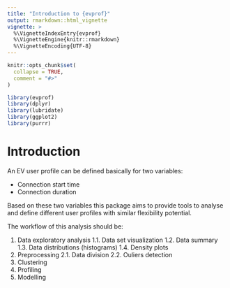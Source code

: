 ```yaml
---
title: "Introduction to {evprof}"
output: rmarkdown::html_vignette
vignette: >
  %\VignetteIndexEntry{evprof}
  %\VignetteEngine{knitr::rmarkdown}
  %\VignetteEncoding{UTF-8}
---
```


```r
knitr::opts_chunk$set(
  collapse = TRUE,
  comment = "#>"
)
```

```r
library(evprof)
library(dplyr)
library(lubridate)
library(ggplot2)
library(purrr)
```


# Introduction

An EV user profile can be defined basically for two variables:

- Connection start time
- Connection duration

Based on these two variables this package aims to provide tools to analyse and define different user profiles with similar flexibility potential.


The workflow of this analysis should be:

1. Data exploratory analysis
  1.1. Data set visualization
  1.2. Data summary
  1.3. Data distributions (histograms)
  1.4. Density plots
2. Preprocessing
  2.1. Data division
  2.2. Ouliers detection
3. Clustering
4. Profiling
5. Modelling


<!-- # Data preparation -->

<!-- Original data set: -->

<!-- ```{r dataset head} -->
<!-- head(evprof::sessions) -->
<!-- ``` -->

<!-- Functions in `{evprof}` package use a standard format for sessions dataset. The features names used in this standard format are defined in `evprof::sessions_feature_names` object: -->

<!-- ```{r standard names} -->
<!-- evprof::sessions_feature_names -->
<!-- ``` -->

<!-- Thus, it is necessary to standardize the data set adding the missing variables and renaming the rest with the standard feature names. Moreover, the datetime variables must be in the local timezone of the study case. -->

<!-- ```{r standardize} -->
<!-- # Standardize the data set -->

<!-- sessions <- evprof::sessions %>%  -->
<!--   # Rename existing variables -->
<!--   rename( -->
<!--     ConnectionStartDateTime = StartTime, -->
<!--     ConnectionEndDateTime = EndTime, -->
<!--     Energy = EnergyCharged, -->
<!--     ChargingHours = ChargingTime -->
<!--   ) %>%  -->
<!--   # Adapt datetime variables to timezone -->
<!--   mutate( -->
<!--     ConnectionStartDateTime = lubridate::with_tz(ConnectionStartDateTime, tzone = getOption("evprof.tzone")), -->
<!--     ConnectionEndDateTime = lubridate::with_tz(ConnectionEndDateTime, tzone = getOption("evprof.tzone")) -->
<!--   ) %>%  -->
<!--   # Add missing features -->
<!--   mutate( -->
<!--     ConnectionHours = as.numeric(ConnectionEndDateTime - ConnectionStartDateTime, units = "hours"), -->
<!--     ChargingStartDateTime = ConnectionStartDateTime, -->
<!--     ChargingEndDateTime = ChargingStartDateTime + evprof:::convert_time_num_to_period(ChargingHours), -->
<!--     Power = Energy/ChargingHours, -->
<!--     FlexibilityHours = ConnectionHours - ChargingHours -->
<!--   ) %>%  -->
<!--   # Select only the standard features -->
<!--   select(evprof::sessions_feature_names) -->

<!-- # Check resulting data set -->
<!-- head(sessions) -->

<!-- ``` -->


<!-- # Data exploratory analysis -->

<!-- Sessions overview: -->

<!-- ```{r exploration-points start 0} -->

<!-- evprof::plot_points(sessions, start = 0) -->

<!-- ``` -->

<!-- For the analysis, the datetime variables are modified: -->

<!-- - Hour 0 of the day is 6:00 AM -->


<!-- ```{r exploration-points} -->

<!-- plot_points(sessions, start = 6) -->

<!-- ``` -->


<!-- Statistic summary: -->

<!-- ```{r statistic summary} -->

<!-- summarise_sessions(sessions, mean) %>% -->
<!--   knitr::kable(digits = 2) # For a nice table -->

<!-- ``` -->


<!-- Features histograms: -->

<!-- ```{r histograms} -->

<!-- plot_histogram_grid(sessions) -->

<!-- ``` -->

<!-- Conclusion: there's a variability in all features, so EV users have different behaviours (user profiles). -->


<!-- # Data preprocessing -->

<!-- ## Divide the data -->

<!-- For applying Gaussian Mixture Models it is important to divide the data in smaller groups since the different density distributions result more accentuated and easy to model. -->

<!-- The division is performed in two steps: -->

<!-- 1. Disconnection day -->
<!-- 2. Time-cycle behaviours -->

<!-- The different data points groups that stand out from overview plot correspond to sessions disconnection day. We will set the division line from 3:00 AM, so sessions below division line disconnect before 3:00 AM of that day, each line corresponding to a different day. -->

<!-- ```{r division lines} -->

<!-- plot_points(sessions) %>%  -->
<!--   plot_division_lines(n_lines = 4, start_hour = 3) -->

<!-- ``` -->

<!-- Only 3% of sessions are disconnected 2, 3 or 4 days after the connection. Thus, for obtaining generic user profiles these sessions will be discarded. The two groups that we will analyse are ones that are disconnected the same day or the day after the connection. -->

<!-- At the same time, it is also important to consider the time-cycles or periods when users change their behaviours. A clear example is the daily timetable difference between weekdays (working days) and weekends. We could analyse also analyse seasonality here but not in this example. Therefore, using `evprof::divide_by_timecycle` function we specify a division between weekdays and weekends. -->

<!-- So, the following functions add extra columns (`DisconnectionDay` and `TimeCycle`) in our dataset to classify each data point within each group, where the value of these columns correspond to the configuration defined with parameters `days`, `wdays_cycles` and `months_cycles`. -->

<!-- ```{r divisions} -->
<!-- sessions_divided <- sessions %>%  -->
<!--   divide_by_disconnection(days = c(1, 2), start_hour = 3) %>%  -->
<!--   divide_by_timecycle(wdays_cycles = list(1:5, 6:7), months_cycles = list(1:12)) -->

<!-- head(sessions_divided) -->

<!-- ``` -->

<!-- Here it is useful to rename these variables in order to easily identify each sub-set: -->

<!-- ```{r recode groups} -->

<!-- sessions_divided <- sessions_divided %>%  -->
<!--   mutate( -->
<!--     Timecycle = plyr::mapvalues(Timecycle, c("1", "2"), c("Weekdays", "Weekends"), warn_missing = F), -->
<!--     Disconnection = plyr::mapvalues(Disconnection, c("1", "2"), c("City", "Home"), warn_missing = F) -->
<!--   ) -->

<!-- ``` -->


<!-- Density plots are a useful method to verify that a real behavior difference exists between each subset and therefore it is convenient to obtain different models: -->

<!-- ```{r divisions density plot} -->
<!-- plot_density_2D(sessions_divided) + facet_wrap(vars(Disconnection, Timecycle)) -->
<!-- ``` -->


<!-- Since all density plots show a difference distribution for each subset, we will consider these 4 different models so the clustering process will be applied to each group separately -->


<!-- ## Outliers detection -->

<!-- We want to discard around 2% of noise with DBSCAN clustering. DBSCAN needs two arguments: `MinPts` and `eps`. -->
<!-- An heuristic method to determine the right value of `MinPts` for our data is computing `ln(n)`, where `n` is the number of data points. -->


<!-- ```{r kNN dist plots} -->
<!-- purrr::pmap( -->
<!--   tibble( -->
<!--     Timecycle = c("Weekdays", "Weekdays", "Weekends", "Weekends"),  -->
<!--     Disconnection = c("City", "Home", "City", "Home") -->
<!--   ), -->
<!--   ~ sessions_divided %>%  -->
<!--     filter(Timecycle == ..1, Disconnection == ..2) %>%  -->
<!--     plot_kNNdist(MinPts_pct = 0.01) +  -->
<!--     ggtitle(paste(..1, "-", ..2)) -->
<!-- ) %>%  -->
<!--   cowplot::plot_grid(plotlist = .) -->
<!-- ``` -->

<!-- From that plot, we extract the initial values of `MinPts` and `eps`: -->

<!-- - Sessions weekdays city: `MinPts = 99`, `eps = 1.5` -->
<!-- - Sessions weekdays home: `MinPts = 108`, `eps = 2.5` -->
<!-- - Sessions weekends city: `MinPts = 42`, `eps = 1.5` -->
<!-- - Sessions weekends home: `MinPts = 37`, `eps = 2` -->

<!-- With these values now we can start an iteration to find the specific `eps` value to discard only a 2% of noise. -->

<!-- ```{r dbscan parameters} -->
<!-- dbscan_parameters <- purrr::pmap_dfr( -->
<!--   tibble( -->
<!--     Timecycle = c("Weekdays", "Weekdays", "Weekends", "Weekends"),  -->
<!--     Disconnection = c("City", "Home", "City", "Home"), -->
<!--     MinPts = c(99, 108, 42, 37),  -->
<!--     eps = c(1.5, 2.5, 1.5, 2), -->
<!--     noise_th = c(2, 2, 2, 2) -->
<!--   ), -->
<!--   ~ bind_cols( -->
<!--     Timecycle = ..1,  -->
<!--     Disconnection = ..2,  -->
<!--     sessions_divided %>%  -->
<!--       filter(Timecycle == ..1, Disconnection == ..2) %>%  -->
<!--       get_dbscan_params(MinPts = ..3, eps0 = ..4, noise_th = ..5) -->
<!--   ) -->
<!-- ) -->

<!-- print(dbscan_parameters) -->
<!-- ``` -->

<!-- With these parameters, we create a new column `Outlier` in the sessions data set in order to obtain the data points that stand out from each sub set density distribution: -->

<!-- ```{r detect outliers} -->
<!-- sessions_divided_noise <- purrr::pmap_dfr( -->
<!--   dbscan_parameters, -->
<!--   ~ sessions_divided %>%  -->
<!--     filter(Timecycle == ..1, Disconnection == ..2) %>%  -->
<!--     detect_outliers(MinPts = ..3, eps = ..4) -->
<!-- ) -->

<!-- head(sessions_divided_noise) -->
<!-- ``` -->

<!-- Finally, it is convenient to make a visual inspection of the sessions that we will discard and check if the noise threshold considered for each group is reasonable: -->

<!-- ```{r dbscan plots} -->
<!-- sessions_divided_noise %>%  -->
<!--   plot_outliers() + -->
<!--   facet_wrap(vars(Timecycle, Disconnection)) -->
<!-- ``` -->

<!-- Finally, clean and sub-set the data: -->

<!-- ```{r data division} -->
<!-- sessions_weekdays_city <- sessions_divided_noise %>% filter(Disconnection == "City", Timecycle == "Weekdays", !Outlier) -->
<!-- sessions_weekdays_home <- sessions_divided_noise %>% filter(Disconnection == "Home", Timecycle == "Weekdays", !Outlier) -->
<!-- sessions_weekends_city <- sessions_divided_noise %>% filter(Disconnection == "City", Timecycle == "Weekends", !Outlier) -->
<!-- sessions_weekends_home <- sessions_divided_noise %>% filter(Disconnection == "Home", Timecycle == "Weekends", !Outlier) -->
<!-- ``` -->



<!-- # Clustering -->

<!-- Find the optimal number of clusters considering the BIC indicator from 1 to 10 clusters: -->

<!-- ```{r number of clusters} -->
<!-- purrr::map( -->
<!--   list(sessions_weekdays_city, sessions_weekdays_home, sessions_weekends_city, sessions_weekends_home), -->
<!--   ~ choose_k_GMM(.x, k = 1:10) -->
<!-- ) -->
<!-- ``` -->

<!-- From these plots we choose the following k values: -->

<!-- - Sessions weekdays city: `k = 6` -->
<!-- - Sessions weekdays home: `k = 4` -->
<!-- - Sessions weekends city: `k = 6` -->
<!-- - Sessions weekends home: `k = 4` -->


<!-- Then, since Gaussian Mixture Modelling depends on the random seed of the operation, we will repeat the clustering process for each data set 6 times and we will chose the optimal seed according to BIC indicator afterwards. -->
<!-- The iterations results will be saved as a PDF file for each subset. -->

<!-- ```{r clustering iteration} -->
<!-- # save_clustering_iterations(sessions_weekdays_city, k=6, it=6, filename = "weekdays_city_k-6.pdf") -->
<!-- # save_clustering_iterations(sessions_weekdays_home, k=4, it=6, filename = "weekdays_home_k-4.pdf") -->
<!-- # save_clustering_iterations(sessions_weekends_city, k=6, it=6, filename = "weekends_city_k-6.pdf") -->
<!-- # save_clustering_iterations(sessions_weekends_home, k=4, it=6, filename = "weekends_home_k-4.pdf") -->
<!-- ``` -->

<!-- From these files we have obtained the following optimal seeds: -->

<!-- - Sessions weekdays city: `seed = 122` -->
<!-- - Sessions weekdays home: `seed = 154` -->
<!-- - Sessions weekends city: `seed = 94` -->
<!-- - Sessions weekends home: `seed = 119` -->

<!-- Finally, we can cluster and plot each sub-set: -->

<!-- ```{r clustering} -->

<!-- weekdays_city_bivarGMM <- cluster_sessions(sessions_weekdays_city, k = 6, seed = 122) -->
<!-- weekdays_home_bivarGMM <- cluster_sessions(sessions_weekdays_home, k = 4, seed = 154) -->
<!-- weekends_city_bivarGMM <- cluster_sessions(sessions_weekends_city, k = 6, seed = 94) -->
<!-- weekends_home_bivarGMM <- cluster_sessions(sessions_weekends_home, k = 4, seed = 119) -->

<!-- purrr::map2( -->
<!--   list(sessions_weekdays_city, sessions_weekdays_home, sessions_weekends_city, sessions_weekends_home), -->
<!--   list(weekdays_city_bivarGMM$models, weekdays_home_bivarGMM$models, weekends_city_bivarGMM$models, weekends_home_bivarGMM$models), -->
<!--   ~ plot_bivarGMM(.x, .y) -->
<!-- ) -->
<!-- ``` -->



<!-- # Profiling -->

<!-- Clusters obtained from GMM don't give a lot of information themselves and separately may have an unclear meaning. However, combining different clusters into the same "user profile" can result in a daily generic behavior of EV users. -->

<!-- ## Weekdays city -->

<!-- ```{r weekdays city profiling} -->

<!-- weekdays_city_clusters_profiles <- tibble( -->
<!--   cluster = weekdays_city_bivarGMM$models$cluster, -->
<!--   mean_start_time = map_dbl(weekdays_city_bivarGMM$models$mu, ~.x[1]) %>% evprof:::convert_time_num_to_chr(), -->
<!--   mean_conn_time = map_dbl(weekdays_city_bivarGMM$models$mu, ~.x[2]) -->
<!-- ) -->

<!-- interp <- tibble( -->
<!--   cluster = weekdays_city_bivarGMM$models$cluster, -->
<!--   interpretation = c( -->
<!--     "They work during the afternoon", -->
<!--     "They work during the morning", -->
<!--     "Full-day workers", -->
<!--     "They go out to have dinner", -->
<!--     "They go shopping, visiting someone, or deliver something", -->
<!--     "Super short visits or shopping" -->
<!--   ), -->
<!--   profile = c("Worktime", "Worktime", "Worktime", "Dinner", "Shortstay", "Shortstay") -->
<!-- ) -->

<!-- weekdays_city_clusters_profiles <- weekdays_city_clusters_profiles %>%  -->
<!--   left_join(interp, by = "cluster")  -->

<!-- weekdays_city_clusters_profiles %>%  -->
<!--   knitr::kable(digits = 2, col.names = c("Cluster", "Controid Start time", "Centroid Connection hours", "Interpretation", "Profile")) -->

<!-- ``` -->

<!-- ## Weekdays home -->

<!-- ```{r weekdays home profiling} -->
<!-- weekdays_home_clusters_profiles <- tibble( -->
<!--   cluster = weekdays_home_bivarGMM$models$cluster, -->
<!--   mean_start_time = map_dbl(weekdays_home_bivarGMM$models$mu, ~.x[1]) %>% evprof:::convert_time_num_to_chr(), -->
<!--   mean_conn_time = map_dbl(weekdays_home_bivarGMM$models$mu, ~.x[2]) -->
<!-- ) -->

<!-- interp <- tibble( -->
<!--   cluster = weekdays_home_bivarGMM$models$cluster, -->
<!--   interpretation = c( -->
<!--     "They go home at night, leaving always next morning", -->
<!--     "They go home always after work, leaving always next morning", -->
<!--     "They go home during the afternoon or night, leaving always next morning", -->
<!--     "They go home during the afternoon or night, not necessarily leaving next morning" -->
<!--   ), -->
<!--   profile = c("Pillow", "Home", "Home", "Home") -->
<!-- ) -->

<!-- weekdays_home_clusters_profiles <- weekdays_home_clusters_profiles %>%  -->
<!--   left_join(interp, by = "cluster")  -->

<!-- weekdays_home_clusters_profiles %>%  -->
<!--   knitr::kable(digits = 2, col.names = c("Cluster", "Controid Start time", "Centroid Connection hours", "Interpretation", "Profile")) -->
<!-- ``` -->


<!-- ## Weekends city -->

<!-- ```{r weekends city profiling} -->
<!-- weekends_city_clusters_profiles <- tibble( -->
<!--   cluster = weekends_city_bivarGMM$models$cluster, -->
<!--   mean_start_time = map_dbl(weekends_city_bivarGMM$models$mu, ~.x[1]) %>% evprof:::convert_time_num_to_chr(), -->
<!--   mean_conn_time = map_dbl(weekends_city_bivarGMM$models$mu, ~.x[2]) -->
<!-- ) -->

<!-- interp <- tibble( -->
<!--   cluster = weekends_city_bivarGMM$models$cluster, -->
<!--   interpretation = c( -->
<!--     "They go out during afternoon and probably dinner", -->
<!--     "They visit the city during the morning", -->
<!--     "They visit the city during the afternoon", -->
<!--     "They visit the city the whole day", -->
<!--     "Super short visits or shopping", -->
<!--     "They go shopping, visiting someone, or deliver something" -->
<!--   ), -->
<!--   profile = c("Dinner", "Visit", "Visit", "Visit", "Shortstay", "Shortstay") -->
<!-- ) -->

<!-- weekends_city_clusters_profiles <- weekends_city_clusters_profiles %>%  -->
<!--   left_join(interp, by = "cluster")  -->

<!-- weekends_city_clusters_profiles %>%  -->
<!--   knitr::kable(digits = 2, col.names = c("Cluster", "Controid Start time", "Centroid Connection hours", "Interpretation", "Profile")) -->
<!-- ``` -->

<!-- ## Weekends home -->

<!-- ```{r weekends home profiling} -->
<!-- weekends_home_clusters_profiles <- tibble( -->
<!--   cluster = weekends_home_bivarGMM$models$cluster, -->
<!--   mean_start_time = map_dbl(weekends_home_bivarGMM$models$mu, ~.x[1]) %>% evprof:::convert_time_num_to_chr(), -->
<!--   mean_conn_time = map_dbl(weekends_home_bivarGMM$models$mu, ~.x[2]) -->
<!-- ) -->

<!-- interp <- tibble( -->
<!--   cluster = weekends_home_bivarGMM$models$cluster, -->
<!--   interpretation = c( -->
<!--     "They go home at night, leaving always next morning", -->
<!--     "They go home always after work, leaving always next morning", -->
<!--     "They go home during the afternoon or night, not necessarily leaving next morning", -->
<!--     "They go home during the afternoon or night, leaving always next morning" -->
<!--   ), -->
<!--   profile = c("Pillow", "Home", "Home", "Home") -->
<!-- ) -->

<!-- weekends_home_clusters_profiles <- weekends_home_clusters_profiles %>%  -->
<!--   left_join(interp, by = "cluster")  -->

<!-- weekends_home_clusters_profiles %>%  -->
<!--   knitr::kable(digits = 2, col.names = c("Cluster", "Controid Start time", "Centroid Connection hours", "Interpretation", "Profile")) -->

<!-- ``` -->


<!-- # Results -->

<!-- ## Sessions data set with user profiles -->

<!-- ```{r sessions result} -->
<!-- sessions_profiles <- purrr::map2_dfr( -->
<!--   list(weekdays_city_bivarGMM$sessions, weekdays_home_bivarGMM$sessions, weekends_city_bivarGMM$sessions, weekends_home_bivarGMM$sessions), -->
<!--   list(weekdays_city_clusters_profiles, weekdays_home_clusters_profiles, weekends_city_clusters_profiles, weekends_home_clusters_profiles), -->
<!--   ~ left_join( -->
<!--     .x,  -->
<!--     .y %>% select(cluster, profile) %>% rename(Cluster = cluster, Profile = profile), -->
<!--     by = "Cluster" -->
<!--   ) -->
<!-- ) %>%  -->
<!--   select(c(evprof::sessions_feature_names, "Profile")) -->

<!-- head(sessions_profiles) -->
<!-- ``` -->


<!-- ## User profiles models -->

<!-- ## Weekdays sessions -->

<!-- Charging profiles' models: Bivariate Gaussian Mixture Models -->

<!-- ```{r weekdays charging profiles models} -->
<!-- profiles_names_weekdays <- c(weekdays_city_clusters_profiles$profile, weekdays_home_clusters_profiles$profile) -->
<!-- models_weekdays <- bind_rows(weekdays_city_bivarGMM$models, weekdays_home_bivarGMM$models) -->
<!-- plot_bivarGMM( -->
<!--   bind_rows(weekdays_city_bivarGMM$sessions, weekdays_home_bivarGMM$sessions),  -->
<!--   models_weekdays,  -->
<!--   profiles_names_weekdays -->
<!-- ) +  -->
<!--   labs(title = "Weekdays charging profiles", color = "Profile") + -->
<!--   scale_color_discrete(labels = paste0( -->
<!--     unique(profiles_names_weekdays), -->
<!--     " (",  -->
<!--     round(models_weekdays$ratio[match(unique(profiles_names_weekdays), models_weekdays$profile)]*100), -->
<!--     "%)" -->
<!--   )) -->
<!-- ``` -->

<!-- ## Weekends sessions -->

<!-- Charging profiles' models: Bivariate Gaussian Mixture Models -->

<!-- ```{r weekends charging profiles models} -->
<!-- profiles_names_weekends <- c(weekends_city_clusters_profiles$profile, weekends_home_clusters_profiles$profile) -->
<!-- models_weekends <- bind_rows(weekends_city_bivarGMM$models, weekends_home_bivarGMM$models) -->
<!-- plot_bivarGMM( -->
<!--   bind_rows(weekends_city_bivarGMM$sessions, weekends_home_bivarGMM$sessions),  -->
<!--   models_weekends,  -->
<!--   profiles_names_weekends -->
<!-- ) +  -->
<!--   labs(title = "weekends charging profiles", color = "Profile") + -->
<!--   scale_color_discrete(labels = paste0( -->
<!--     unique(profiles_names_weekends), -->
<!--     " (",  -->
<!--     round(models_weekends$ratio[match(unique(profiles_names_weekends), models_weekends$profile)]*100), -->
<!--     "%)" -->
<!--   )) -->
<!-- ``` -->




